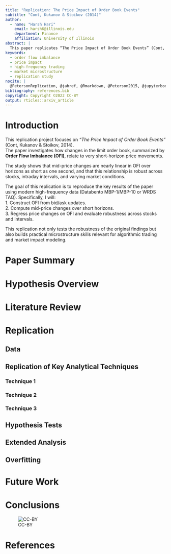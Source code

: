 ```yaml
---
title: "Replication: The Price Impact of Order Book Events"
subtitle: "Cont, Kukanov & Stoikov (2014)"
author:
  - name: "Harsh Hari"
    email: harsh6@illinois.edu
    department: Finance
    affiliation: University of Illinois
abstract: |
  This paper replicates “The Price Impact of Order Book Events” (Cont, Kukanov & Stoikov, 2014). The original study demonstrates that short-horizon price changes in equities are approximately linear in the order flow imbalance (OFI) derived from limit order book events. Using high-frequency quote and trade data for a sample of liquid U.S. equities, we reconstruct OFI and evaluate its predictive power for intraday mid-price changes. Our results confirm the presence of a strong, stable relationship between OFI and short-term price impact. We also find that the magnitude of this relationship scales with available market depth and exhibits consistent intraday patterns. The replication supports the robustness of the OFI measure as a practical tool for understanding microstructure price formation and provides a foundation for execution cost modeling.
keywords:
  - order flow imbalance
  - price impact
  - high-frequency trading
  - market microstructure
  - replication study
nocite: |
  @PetersonReplication, @jabref, @Rmarkdown, @Peterson2015, @jupyterbook, @jupytext
bibliography: references.bib
copyright: Copyright ©2022 CC-BY
output: rticles::arxiv_article
---
```


# Introduction

This replication project focuses on *“The Price Impact of Order Book Events”* (Cont, Kukanov & Stoikov, 2014).  
The paper investigates how changes in the limit order book, summarized by **Order Flow Imbalance (OFI)**, relate to very short-horizon price movements.  

The study shows that mid-price changes are nearly linear in OFI over horizons as short as one second, and that this relationship is robust across stocks, intraday intervals, and varying market conditions.  

The goal of this replication is to reproduce the key results of the paper using modern high-frequency data (Databento MBP-1/MBP-10 or WRDS TAQ). Specifically, I will:  
1. Construct OFI from bid/ask updates.  
2. Compute mid-price changes over short horizons.  
3. Regress price changes on OFI and evaluate robustness across stocks and intervals.  

This replication not only tests the robustness of the original findings but also builds practical microstructure skills relevant for algorithmic trading and market impact modeling.

# Paper Summary

<!-- Start with a single paragraph in précis form. -->
<!-- See @PetersonReplication p. 1-2 for details. -->
<!-- Complete this section with paragraphs describing each major point in the paper. -->
<!-- The entire summary will be 4-10 paragraphs. -->

# Hypothesis Overview

<!-- Formally detail the paper's key hypotheses. -->
<!-- See @PetersonReplication p. 2 for details. -->

# Literature Review

<!-- Write your literature review. See @PetersonReplication p. 2-4 for details. This -->
<!-- section must include paragraphs at least for the 3-5 key references for the -->
<!-- paper to be replicated, similar work, implementation references, more recent -->
<!-- references where available, and any references with attempt to refute the -->
<!-- hypotheses of the replicated work.  A full literature review may contain 20-50 -->
<!-- references.  Not all will be covered in the same level of detail.  Important -->
<!-- references probably warrant an entire paragraph, but similar work can probably -->
<!-- be covered together in 1-2 paragraphs for multiple related works. -->


# Replication

<!-- Now we move on to the actual replication.  The sections included here are all -->
<!-- necessary, but the may not be sufficient.  Add additional sections and sub-sections -->
<!-- as required to describe your work and make your analytical case. -->

## Data

<!-- Describe the approach that the replication is taking to Data. -->
<!-- See @PetersonReplication p. 4-5 for details. -->
<!-- Describe both the data used in the original paper, and the data you are using -->
<!-- for replication.  For your replicated data, include detailed descriptions of -->
<!-- obtaining, parsing, and cleaning the data to prepare it for use.  Describe data -->
<!-- quality issues. -->

## Replication of Key Analytical Techniques

<!-- Model the Key Analytical Techniques from the paper to be replicated. -->
<!-- See @PetersonReplication p. 5-6 for details. -->
<!-- This section will vary significantly based on the paper being replicated. -->
<!-- Describe your process as you work, documenting the steps you are taking, -->
<!-- referencing any libraries, websites, or third party code that you use as part of -->
<!-- your replication, and the decree to which your replication agrees or disagrees -->
<!-- with the source material. Be sure to include summary statistics used in the -->
<!-- original paper, as well as any additional summary statistics that you feel are -->
<!-- relevant for checking the quality of your replication. -->

### Technique 1

### Technique 2

### Technique 3


## Hypothesis Tests

<!-- After replicating the initial work, it is time to evaluate the hypotheses of -->
<!-- the replicated work. Those hypotheses were identified above, before you started -->
<!-- replication. Describe, in detail, the statistical tests you perform to refute or -->
<!-- validate the hypotheses in the replicated work.  This should go beyond any explicit -->
<!-- tests performed in the original paper. -->

## Extended Analysis

<!-- Extend the analysis with more (recent) data or additional asset classes, and/or -->
<!-- replicate similar or extended techniques and compare them to the original paper's methods. -->
<!-- See @PetersonReplication p. 6-7 for details. -->

## Overfitting

<!-- Analyze the likelihood that the original paper is overfit.  Include data -->
<!-- considerations, experiment design, model assumptions, parameterization, and -->
<!-- biases, out of sample results, etc.  Assess how changes to these affects -->
<!-- results, and produce an opinion on whether and how the original work is overfit, -->
<!-- as well as what might be doable to reduce the degree of overfitting, and whether -->
<!-- the main results would hold if the level of overfitting were reduced. -->

# Future Work

<!-- What additional work on this topic should be performed in the future, if this -->
<!-- project were to be picked up again or continued? -->

# Conclusions

<!-- Summarize the project and describe your conclusions.  This sections can -->
<!-- range from 1-2 paragraphs to 1-2 pages. -->

\newpage 

![CC-BY](cc_by_88x31.png)

# References

